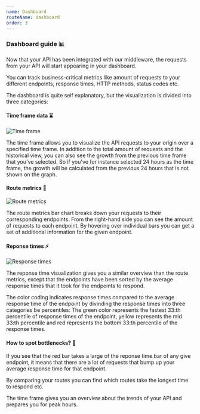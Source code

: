 ```yaml
---
name: Dashboard
routeName: dashboard
order: 3
---
```


### Dashboard guide 📊

Now that your API has been integrated with our middleware,
the requests from your API will start appearing in your dashboard.

You can track business-critical metrics like amount of requests to your different endpoints,
response times, HTTP methods, status codes etc.

The dashboard is quite self explanatory, but the visualization is divided into three categories:

#### Time frame data ⌛

![Time frame](/mock-ups/time-frame.png)

The time frame allows you to visualize the API requests to your origin over a specified time frame.
In addition to the total amount of requests and the historical view, you can also see the growth from the previous time frame that you've selected.
So if you've for instance selected 24 hours as the time frame, the growth will be calculated from the previous 24 hours that is not shown on the graph.

#### Route metrics 🧐

![Route metrics](/mock-ups/route-metrics.png)

The route metrics bar chart breaks down your requests to their corresponding endpoints.
From the right-hand side you can see the amount of requests to each endpoint.
By hovering over individual bars you can get a set of additional information for the given endpoint.

#### Reponse times ⚡

![Response times](/mock-ups/response-times.png)

The reponse time visualization gives you a similar overview than the route metrics,
except that the endpoints have been sorted by the average response times that it took for the endpoints to respond.

The color coding indicates response times compared to the average response time of the endpoint
by divinding the response times into three categories be percentiles:
The green color represents the fastest 33:th percentile of response times of the endpoint,
yellow represents the mid 33:th percentile and red represents the bottom 33:th percentile of the response times.

#### How to spot bottlenecks? 🍼

If you see that the red bar takes a large of the reponse time bar of any give endpoint,
it means that there are a lot of requests that bump up your average response time for that endpoint.

By comparing your routes you can find which routes take the longest time to respond etc.

The time frame gives you an overview about the trends of your API and prepares you for peak hours.
